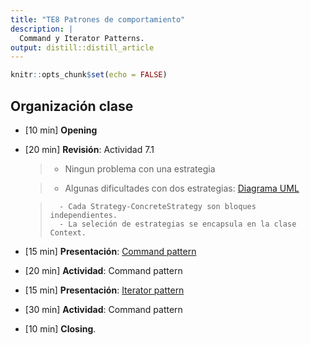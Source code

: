 ```yaml
---
title: "TE8 Patrones de comportamiento"
description: |
  Command y Iterator Patterns.
output: distill::distill_article
---
```


```r
knitr::opts_chunk$set(echo = FALSE)
```

## Organización clase


-   [10 min] **Opening**

-   [20 min] **Revisión**: Actividad 7.1

    > - Ningun problema con una estrategia
    
    > - Algunas dificultades con dos estrategias: [Diagrama UML](slides/images/students/HW5-UML.png)
    
    >       - Cada Strategy-ConcreteStrategy son bloques independientes. 
    >       - La seleción de estrategias se encapsula en la clase Context.

-   [15 min] **Presentación**: [Command pattern](slides/TE8_command.html) 

-   [20 min] **Actividad**: Command pattern 

-   [15 min] **Presentación**: [Iterator pattern](slides/TE8_iterator.html)

-   [30 min] **Actividad**: Command pattern 

-   [10 min] **Closing**. 

